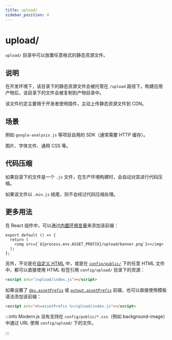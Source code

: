 ```yaml
---
title: upload/
sidebar_position: 4
---
```

# upload/

`upload/` 目录中可以放置任意格式的静态资源文件。

## 说明

在开发环境下，该目录下的静态资源文件会被托管在 `/upload` 路径下。构建应用产物后，该目录下的文件会被复制到产物目录中。

该文件约定主要用于开发者使用插件，主动上传静态资源文件到 CDN。

## 场景

例如 `google-analysis.js` 等项目自用的 SDK（通常需要 HTTP 缓存）。

图片、字体文件、通用 CSS 等。

## 代码压缩

如果目录下的文件是一个 `.js` 文件，在生产环境构建时，会自动对其进行代码压缩。

如果该文件以 `.min.js` 结尾，则不会经过代码压缩处理。

## 更多用法

在 React 组件中，可以通过[内置环境变量](/guides/basic-features/env-vars.html#asset_prefix)来添加该前缀：

```tsx
export default () => {
  return (
    <img src={`${process.env.ASSET_PREFIX}/upload/banner.png`}></img>
  );
};
```

另外，不论是在[自定义 HTML](/guides/basic-features/html) 中，或是在 [`config/public/`](/apis/app/hooks/config/public) 下的任意 HTML 文件中，都可以直接使用 HTML 标签引用 `config/upload/` 目录下的资源：

```html
<script src="/upload/index.js"></script>
```

如果设置了 [`dev.assetPrefix`](/configure/app/dev/asset-prefix) 或 [`output.assetPrefix`](/configure/app/output/asset-prefix) 前缀，也可以直接使用模板语法添加该前缀：

```html
<script src="<%=assetPrefix %>/upload/index.js"></script>
```

:::info
Modern.js 没有支持在 `config/public/*.css`（例如 background-image）中通过 URL 使用 `config/upload/` 下的文件。

:::
